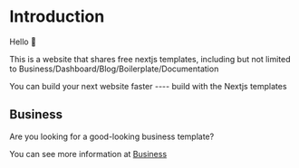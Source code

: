 # Introduction

Hello 👏

This is a website that shares free nextjs templates, including but not limited to Business/Dashboard/Blog/Boilerplate/Documentation

You can build your next website faster ---- build with the Nextjs templates

## Business

Are you looking for a good-looking business template?

You can see more information at [Business](./business)